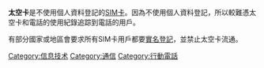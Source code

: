 {{Unreferenced|time=2021-02-16T05:43:23+00:00}}
'''太空卡'''是不使用個人資料登記的[[SIM卡|SIM卡]]。因為不使用個人資料登記，所以較難憑太空卡和電話的使用紀錄追踪到電話的用戶。

有部分國家或地區會要求所有SIM卡用戶都要[[手機實名制|實名登記]]，並禁止太空卡流通。

[[Category:信息技术|Category:信息技术]]
[[Category:通信|Category:通信]]
[[Category:行動電話|Category:行動電話]]
{{tech-stub}}
